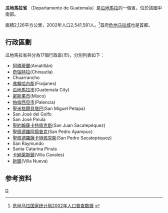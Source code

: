{{擴充|time=2012-12-22}}
{{noteTA
|1=zh-hans:危地马拉;zh-hant:瓜地馬拉;zh-hk:瓜地馬拉;zh-tw:瓜地馬拉;zh-mo:瓜地馬拉;
|2=zh-hans:危地马拉城;zh-hant:瓜地馬拉市;zh-hk:瓜地馬拉市;zh-tw:瓜地馬拉市;zh-mo:瓜地馬拉市;
}}
{{Infobox settlement
|name = 瓜地馬拉省
|native_name= Departamento de Guatemala
|settlement_type=[[瓜地馬拉行政區劃|瓜地馬拉行政區劃]]
|image_skyline = 
|image_flag = Bandera de la Ciudad de Guatemala.svg
|image_shield = Escudo de Armas de la Ciudad de Guatemala.svg
|image_map = Guatemala in Guatemala.svg
|map_caption = 瓜地馬拉省位置
|image_map1=
|map_caption1=瓜地馬拉省行政區劃示意
|coordinates_region=GUA
|subdivision_type=國家
|subdivision_name={{GUA}}
|seat_type= 首府
|seat = [[瓜地馬拉市|瓜地馬拉市]]
|parts_type = 市/鎮
|parts=17個市/鎮
|p1=[[阿馬蒂特蘭|阿馬蒂特蘭]]|p2=[[奇瑙特拉|奇瑙特拉]]|p3=[[Chuarrancho|Chuarrancho]]|p4=[[弗賴哈內斯|弗賴哈內斯]]|p5=[[瓜地馬拉市|瓜地馬拉市]]|p6=[[米斯科|蜜絲果市]]|p7=[[帕倫西亞_(瓜地馬拉)|帕倫西亞市]]|p8=[[聖米格爾貝塔巴|聖米格]]|p9=[[San_José_del_Golfo|San José del Golfo]]|p10=[[San_José_Pinula|San José Pinula]]|p11=[[聖約翰薩卡特佩克斯|聖約翰薩卡特佩克斯]]|p12=[[聖佩德羅阿揚普克|聖佩德羅阿揚普克]]|p13=[[聖佩德羅薩卡特佩克斯|聖佩德羅薩卡特佩克斯]]|p14=[[San_Raymundo|San Raymundo]]|p15=[[Santa_Catarina_Pinula|Santa Catarina Pinula]]|p16=[[卡納萊斯鎮|卡納萊斯鎮]]|p17=[[比亞努埃瓦|新鎮]]
|coor_pinpoint=瓜地馬拉市
|latd= 14|latm=36|lats=48|latNS=N|longd= 90|longm= 32|longs= 7|longEW=W
|area_total_km2 = 2126
|total_type=Total
|population_total = 2538227 hab.
|population_as_of = 2006
|population_density_km2 =
|population_urban= 
|population_blank1_title=
|population_blank1= 
|website=
|footnotes = 
}}

'''瓜地馬拉省''' （Departamento de Guatemala）是[[瓜地馬拉|瓜地馬拉]]的一個省，位於該國中南部。

面積2,126平方公里，2002年人口2,541,581人。<ref>[http://www.ine.gob.gt/censosA.html 危地马拉国家统计局2002年人口普查数据] {{Wayback|url=http://www.ine.gob.gt/censosA.html |date=20080330042656 }}{{es}}</ref>首府[[瓜地馬拉市|危地马拉城]]也是首都。

== 行政區劃 ==

瓜地馬拉省共分為17個行政區(市)，分別列表如下：
* [[阿馬蒂特蘭|阿瑪蒂蘭]](Amatitlán)
* [[奇瑙特拉|奇瑙特拉]](Chinautla)
* Chuarrancho
* [[弗賴哈內斯|弗賴哈內斯]](Fraijanes)
* [[瓜地馬拉市|瓜地馬拉市]](Guatemala City)
* [[米斯科|密斯果市]](Mixco)
* [[帕倫西亞_(瓜地馬拉)|帕倫西亞市]](Palencia)
* [[聖米格|聖米格爾貝塔巴]](San Miguel Petapa)
* San José del Golfo
* San José Pinula
* [[聖胡安薩卡特佩克斯|聖約翰薩卡特佩克斯]](San Juan Sacatepéquez)
* [[聖佩德羅阿揚普克|聖佩德羅阿揚普克]](San Pedro Ayampuc)
* [[聖佩德羅薩卡特佩克斯_(瓜地馬拉省)|聖佩德羅薩卡特佩克斯]](San Pedro Sacatepéquez)
* San Raymundo
* Santa Catarina Pinula
* [[卡納萊斯鎮|卡納萊斯鎮]](Villa Canales)
* [[比亞努埃瓦|新鎮]](Villa Nueva)

== 参考资料 ==
{{reflist}}

{{Geographic Location
 | 北   = [[File:Coat_of_arms_of_Baja_Verapaz.gif|25px]][[下韋拉帕斯省|下韋拉帕斯省]]
 | 西北 = [[File:..El_Quiché_Flag(GUATEMALA).png|25px]][[基切省|基切省]]
 | 西   = [[File:Coat_of_arms_of_Chimaltenango_Department.png|25px]][[奇馬爾特南戈省|奇馬爾特南戈省]]<br>[[File:Bandera_de_Sacatepéquez.svg|25px]][[薩卡特佩克斯省|薩卡特佩克斯省]]
 | 西南 = [[File:Flag_of_Escuintla.svg|25px]][[埃斯昆特拉省|埃斯昆特拉省]]
 | 中央 = [[File:Escudo_de_Armas_de_la_Ciudad_de_Guatemala.svg|25px]]瓜地馬拉省
 | 東   = [[File:Flag_of_Jalapa_Department.gif|25px]][[哈拉帕省|哈拉帕省]]
 | 東北 = [[埃爾普羅格雷索省|埃爾普羅格雷索省]]
 | 南   = [[File:Coat_of_arms_of_Santa_Rosa.png|25px]][[聖羅莎省|聖羅莎省]]
 | 東南 = [[File:Coat_of_arms_of_Santa_Rosa.png|25px]][[聖羅莎省|聖羅莎省]]
}}

{{Departments of Guatemala}}
{{Guatemala_Department}}

[[Category:瓜地馬拉行政區劃|G]]